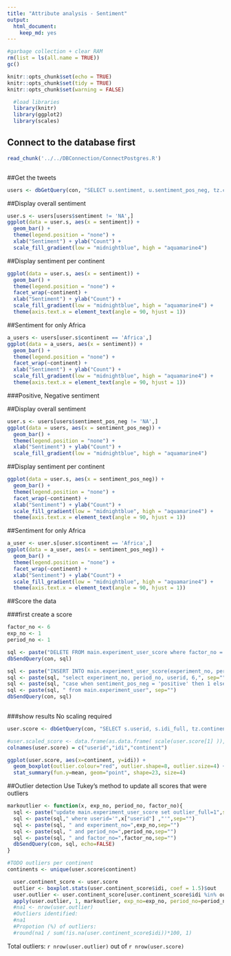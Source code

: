 ```yaml
---
title: "Attribute analysis - Sentiment"
output: 
  html_document: 
    keep_md: yes
---
```


```r
#garbage collection + clear RAM
rm(list = ls(all.name = TRUE))
gc()
```

```r
knitr::opts_chunk$set(echo = TRUE)
knitr::opts_chunk$set(tidy = TRUE)
knitr::opts_chunk$set(warning = FALSE)
```

```r
  #load libraries
  library(knitr)
  library(ggplot2)
  library(scales)

```

## Connect to the database first
```r
read_chunk('../../DBConnection/ConnectPostgres.R')
```

```r
```

##Get the tweets
```r
users <- dbGetQuery(con, "SELECT u.sentiment, u.sentiment_pos_neg, tz.continent from main.experiment_user u left join main.timezone_r tz on tz.timezone = u.timezone")
```

##Display overall sentiment
```r
user.s <- users[users$sentiment != 'NA',]
ggplot(data = user.s, aes(x = sentiment)) +
  geom_bar() +
  theme(legend.position = "none") +
  xlab("Sentiment") + ylab("Count") + 
  scale_fill_gradient(low = "midnightblue", high = "aquamarine4")
```

##Display sentiment per continent
```r
ggplot(data = user.s, aes(x = sentiment)) +
  geom_bar() +
  theme(legend.position = "none") +
  facet_wrap(~continent) +
  xlab("Sentiment") + ylab("Count") + 
  scale_fill_gradient(low = "midnightblue", high = "aquamarine4") +
  theme(axis.text.x = element_text(angle = 90, hjust = 1))
```
##Sentiment for only Africa
```r
a_users <- users[user.s$continent == 'Africa',]
ggplot(data = a_users, aes(x = sentiment)) +
  geom_bar() +
  theme(legend.position = "none") +
  facet_wrap(~continent) +
  xlab("Sentiment") + ylab("Count") + 
  scale_fill_gradient(low = "midnightblue", high = "aquamarine4") +
  theme(axis.text.x = element_text(angle = 90, hjust = 1))
```
###Positive, Negative sentiment

##Display overall sentiment
```r
user.s <- users[users$sentiment_pos_neg != 'NA',]
ggplot(data = users, aes(x = sentiment_pos_neg)) +
  geom_bar() +
  theme(legend.position = "none") +
  xlab("Sentiment") + ylab("Count") + 
  scale_fill_gradient(low = "midnightblue", high = "aquamarine4")
```

##Display sentiment per continent
```r
ggplot(data = user.s, aes(x = sentiment_pos_neg)) +
  geom_bar() +
  theme(legend.position = "none") +
  facet_wrap(~continent) +
  xlab("Sentiment") + ylab("Count") + 
  scale_fill_gradient(low = "midnightblue", high = "aquamarine4") +
  theme(axis.text.x = element_text(angle = 90, hjust = 1))
```
##Sentiment for only Africa
```r
a_user <- user.s[user.s$continent == 'Africa',]
ggplot(data = a_user, aes(x = sentiment_pos_neg)) +
  geom_bar() +
  theme(legend.position = "none") +
  facet_wrap(~continent) +
  xlab("Sentiment") + ylab("Count") + 
  scale_fill_gradient(low = "midnightblue", high = "aquamarine4") +
  theme(axis.text.x = element_text(angle = 90, hjust = 1))
```
##Score the data

###first create a score
```r
factor_no <- 6
exp_no <- 1
period_no <- 1

sql <- paste("DELETE FROM main.experiment_user_score where factor_no = 6",sep="")
dbSendQuery(con, sql)

sql <- paste("INSERT INTO main.experiment_user_score(experiment_no, period_no, userid, factor_no, idi_full)",sep="")
sql <- paste(sql, "select experiment_no, period_no, userid, 6,", sep="")
sql <- paste(sql, "case when sentiment_pos_neg = 'positive' then 1 else 0 end", sep="")    
sql <- paste(sql, " from main.experiment_user", sep="")
dbSendQuery(con, sql)
    
```

###show results
No scaling required

```r
user.score <- dbGetQuery(con, "SELECT s.userid, s.idi_full, tz.continent from main.experiment_user_score s join main.experiment_user u on u.userid = s.userid left join main.timezone_r tz on tz.timezone = u.timezone where s.factor_no = 6 and s.experiment_no = u.experiment_no and s.period_no = u.period_no")

#user.scaled_score <- data.frame(as.data.frame( scale(user.score[1] )), user.score[2])
colnames(user.score) = c("userid","idi","continent")

ggplot(user.score, aes(x=continent, y=idi)) +
  geom_boxplot(outlier.colour="red", outlier.shape=8, outlier.size=4) +
  stat_summary(fun.y=mean, geom="point", shape=23, size=4) 

```
##Outlier detection
Use Tukey's method to update all scores that were outliers

```r

markoutlier <- function(x, exp_no, period_no, factor_no){
  sql <- paste("update main.experiment_user_score set outlier_full=1",sep="")
  sql <- paste(sql," where userid='",x["userid"] ,"'",sep="")
  sql <- paste(sql, " and experiment_no=",exp_no,sep="")
  sql <- paste(sql, " and period_no=",period_no,sep="")
  sql <- paste(sql, " and factor_no=",factor_no,sep="")
  dbSendQuery(con, sql, echo=FALSE)  
}

#TODO outliers per continent
continents <- unique(user.score$continent)

  user.continent_score <- user.score
  outlier <- boxplot.stats(user.continent_score$idi, coef = 1.5)$out
  user.outlier <- user.continent_score[user.continent_score$idi %in% outlier,]
  apply(user.outlier, 1, markoutlier, exp_no=exp_no, period_no=period_no,factor_no=factor_no)
  #na1 <- nrow(user.outlier)
  #Outliers identified:
  #na1
  #Propotion (%) of outliers:
  #round(na1 / sum(!is.na(user.continent_score$idi))*100, 1)

```

Total outliers: `r nrow(user.outlier)` out of `r nrow(user.score)`

```r
```